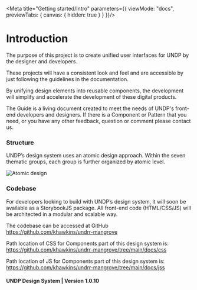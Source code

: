 
<Meta
	title="Getting started/Intro"
	parameters={{
    viewMode: "docs",
    previewTabs: {
      canvas: { hidden: true }
    }
  }}/>

# Introduction

The purpose of this project is to create unified user interfaces for UNDP by the designer and developers.

These projects will have a consistent look and feel and are accessible by just following the guidelines in the documentation.

By unifying design elements into reusable components, the development will simplify and accelerate the development of these digital products.

The Guide is a living document created to meet the needs of UNDP's front-end developers and designers. If there is a Component or Pattern that you need, or you have any other feedback, question or comment please contact us.

### Structure

UNDP’s design system uses an atomic design approach. Within the seven thematic groups, each group is further organized by atomic level.

![Atomic design](images/atomic.png)

### Codebase

For developers looking to build with UNDP’s design system, it will soon be available as a StorybookJS package. All front-end code (HTML/CSS/JS) will be architected in a modular and scalable way.

The codebase can be accessed at GitHub https://github.com/khawkins/undrr-mangrove

Path location of CSS for Components part of this design system is: https://github.com/khawkins/undrr-mangrove/tree/main/docs/css

Path location of JS for Components part of this design system is: https://github.com/khawkins/undrr-mangrove/tree/main/docs/jss

#### UNDP Design System  |  Version 1.0.10
